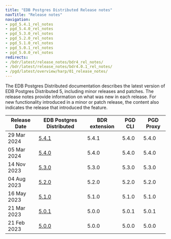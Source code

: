 ```yaml
---
title: "EDB Postgres Distributed Release notes"
navTitle: "Release notes"
navigation:
- pgd_5.4.1_rel_notes
- pgd_5.4.0_rel_notes
- pgd_5.3.0_rel_notes
- pgd_5.2.0_rel_notes
- pgd_5.1.0_rel_notes
- pgd_5.0.1_rel_notes
- pgd_5.0.0_rel_notes
redirects:
- /bdr/latest/release_notes/bdr4_rel_notes/
- /bdr/latest/release_notes/bdr4.0.1_rel_notes/
- /pgd/latest/overview/harp/01_release_notes/
---
```


The EDB Postgres Distributed documentation describes the latest version of EDB
Postgres Distributed 5, including minor releases and patches. The release notes
provide information on what was new in each release. For new functionality
introduced in a minor or patch release, the content also indicates the release
that introduced the feature.

| Release Date  |   EDB Postgres Distributed   | BDR extension | PGD CLI | PGD Proxy |
| ------------- | ---------------------------- | ------------- | ------- | --------- |
| 29 Mar 2024  | [5.4.1](pgd_5.4.1_rel_notes) | 5.4.1         | 5.4.0   | 5.4.0     |
| 05 Mar 2024  | [5.4.0](pgd_5.4.0_rel_notes) | 5.4.0         | 5.4.0   | 5.4.0     |
| 14 Nov 2023  | [5.3.0](pgd_5.3.0_rel_notes) | 5.3.0         | 5.3.0   | 5.3.0     |
| 04 Aug 2023   | [5.2.0](pgd_5.2.0_rel_notes) | 5.2.0         | 5.2.0   | 5.2.0     |
| 16 May 2023  | [5.1.0](pgd_5.1.0_rel_notes) | 5.1.0         | 5.1.0   | 5.1.0     |
| 21 Mar 2023  | [5.0.1](pgd_5.0.1_rel_notes) | 5.0.0         | 5.0.1   | 5.0.1     |
| 21 Feb 2023  | [5.0.0](pgd_5.0.0_rel_notes) | 5.0.0         | 5.0.0   | 5.0.0     |
